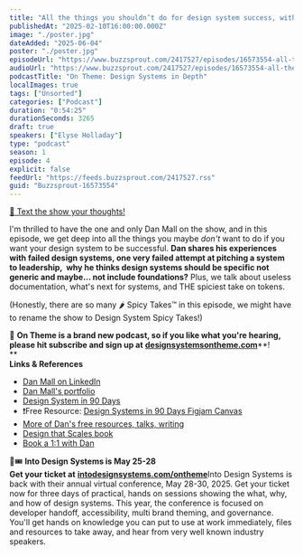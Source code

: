```yaml
---
title: "All the things you shouldn’t do for design system success, with Dan Mall — #04"
publishedAt: "2025-02-10T16:00:00.000Z"
image: "./poster.jpg"
dateAdded: "2025-06-04"
poster: "./poster.jpg"
episodeUrl: "https://www.buzzsprout.com/2417527/episodes/16573554-all-the-things-you-shouldn-t-do-for-design-system-success-with-dan-mall-04.mp3"
audioUrl: "https://www.buzzsprout.com/2417527/episodes/16573554-all-the-things-you-shouldn-t-do-for-design-system-success-with-dan-mall-04.mp3"
podcastTitle: "On Theme: Design Systems in Depth"
localImages: true
tags: ["Unsorted"]
categories: ["Podcast"]
duration: "0:54:25"
durationSeconds: 3265
draft: true
speakers: ["Elyse Holladay"]
type: "podcast"
season: 1
episode: 4
explicit: false
feedUrl: "https://feeds.buzzsprout.com/2417527.rss"
guid: "Buzzsprout-16573554"
---
```

[📲 Text the show your thoughts!](https://www.buzzsprout.com/twilio/text_messages/2417527/open_sms)

I'm thrilled to have the one and only Dan Mall on the show, and in this episode, we get deep into all the things you maybe _don't_ want to do if you want your design system to be successful. **Dan shares his experiences with failed design systems, one very failed attempt at pitching a system to leadership,  why he thinks design systems should be specific not generic and maybe... not include foundations?** Plus, we talk about useless documentation, what's next for systems, and THE spiciest take on tokens.

(Honestly, there are so many 🌶️ Spicy Takes™️ in this episode, we might have to rename the show to Design System Spicy Takes!)

💖 **On Theme is a brand new podcast, so if you like what you're hearing, please hit subscribe and sign up at** [**designsystemsontheme.com**](http://designsystemsontheme.com/)**!  
**  
**Links & References**

-   [Dan Mall on LinkedIn](https://www.linkedin.com/in/danmall/)
-   [Dan Mall's portfolio](https://danmall.com/)
-   [Design System in 90 Days](https://designsystem.university/courses/design-system-in-90-days)
-   ❗️Free Resource: [Design Systems in 90 Days Figjam Canvas](https://www.figma.com/community/file/1275210165201477676)
-   [More of Dan's free resources, talks, writing](https://danmall.com/free-resources/)
-   [Design that Scales book](https://designsystem.university/books/design-that-scales)
-   [Book a 1:1 with Dan](https://intro.co/danmall)

🎨🎟️ **Into Design Systems is May 25-28  
Get your ticket at** [**intodesignsystems.com/ontheme**](http://intodesignsystems.com/ontheme)Into Design Systems is back with their annual virtual conference, May 28-30, 2025. Get your ticket now for three days of practical, hands on sessions showing the what, why, and how of design systems. This year, the conference is focused on developer handoff, accessibility, multi brand theming, and governance. You'll get hands on knowledge you can put to use at work immediately, files and resources to take away, and hear from very well known industry speakers.
